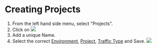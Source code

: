 # Creating Projects

1. From the left hand side menu, select "Projects". 
2. Click on ![](/addproject.png)
3. Add a unique Name. 
4. Select the correct [Environment](/glossary#environment), [Project](/glossary#project), [Traffic Type](/glossary#decorator) and Save.
![](/createproject.png)

 